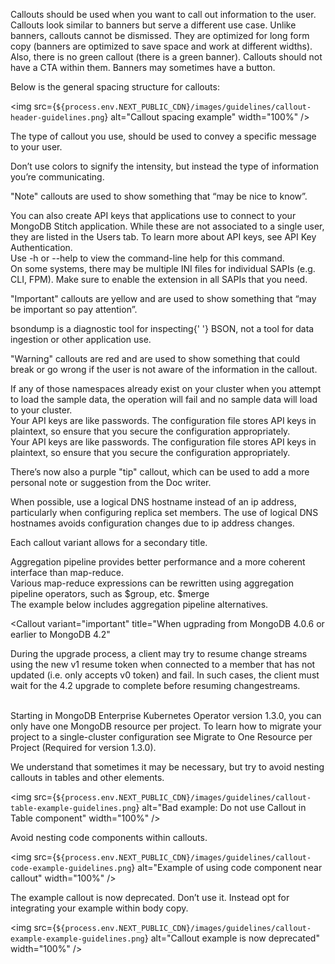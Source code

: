 
Callouts should be used when you want to call out information to the user. Callouts look similar to banners but serve a different use case. Unlike banners, callouts cannot be dismissed. They are optimized for long form copy (banners are optimized to save space and work at different widths). Also, there is no green callout (there is a green banner). Callouts should not have a CTA within them. Banners may sometimes have a button.

Below is the general spacing structure for callouts:

<img
  src={`${process.env.NEXT_PUBLIC_CDN}/images/guidelines/callout-header-guidelines.png`}
  alt="Callout spacing example"
  width="100%"
/>

The type of callout you use, should be used to convey a specific message to your user.

Don’t use colors to signify the intensity, but instead the type of information you’re communicating.

"Note" callouts are used to show something that “may be nice to know”.

<Callout variant="note">
  You can also create API keys that applications use to connect to your MongoDB
  Stitch application. While these are not associated to a single user, they are
  listed in the Users tab. To learn more about API keys, see API Key
  Authentication.
</Callout>

<br />

<Callout variant="note">
  Use <InlineCode>-h</InlineCode> or <InlineCode>--help</InlineCode> to view the
  command-line help for this command.
</Callout>

<br />

<Callout variant="note">
  On some systems, there may be multiple INI files for individual SAPIs (e.g.
  CLI, FPM). Make sure to enable the extension in all SAPIs that you need.
</Callout>

<br />

"Important" callouts are yellow and are used to show something that “may be important so pay attention”.

<Callout variant="important">
  <InlineCode>bsondump</InlineCode> is a diagnostic tool for inspecting{' '}
  <InlineCode>BSON</InlineCode>, not a tool for data ingestion or other
  application use.
</Callout>

<br />

"Warning" callouts are red and are used to show something that could break or go wrong if the user is not aware of the information in the callout.

<Callout variant="warning">
  If any of those namespaces already exist on your cluster when you attempt to
  load the sample data, the operation will fail and no sample data will load to
  your cluster.
</Callout>

<br />

<div
  className={css`
    display: flex;
  `}
>
  <div className={css`display: flex; flex-direction: column; align-items: center`}>
    <Callout
    variant="important"
      className={css`
        margin-right: 10px;
      `}
    >
      Your API keys are like passwords. The configuration file stores <InlineDefinition definition="Application Programming Interface">API</InlineDefinition> keys in plaintext, so ensure that you secure the configuration appropriately.
    </Callout>
    <CheckmarkWithCircleIcon size="xlarge" fill={uiColors.green.base} className={css`margin-top: 10px`}/>
  </div>

  <div className={css`display: flex; flex-direction: column; align-items: center`}>
    <Callout
    variant="important"
      className={css`
        margin-left: 10px;
      `}
    >
      Your API keys are like passwords. The configuration file stores <span className={css`cursor: help; text-decoration: underline;`}>API</span> keys in plaintext, so ensure that you secure the configuration appropriately.
    </Callout>
    <XWithCircleIcon size="xlarge" fill={uiColors.red.base} className={css`margin-top: 10px`}/>

  </div>
</div>

There’s now also a purple "tip" callout, which can be used to add a more personal note or suggestion from the Doc writer.

<Callout variant="tip">
  When possible, use a logical DNS hostname instead of an ip address,
  particularly when configuring replica set members. The use of logical DNS
  hostnames avoids configuration changes due to ip address changes.
</Callout>

<br />

Each callout variant allows for a secondary title.

<Callout variant="note" title="Aggregation pipeline as alternative">
  <div
    className={css`
      margin-bottom: 16px;
    `}
  >
    Aggregation pipeline provides better performance and a more coherent
    interface than map-reduce.
  </div>
  <div
    className={css`
      margin-bottom: 16px;
    `}
  >
    Various map-reduce expressions can be rewritten using aggregation pipeline
    operators, such as <InlineCode>$group</InlineCode>, etc.
    <InlineCode>$merge</InlineCode>
  </div>
  The example below includes aggregation pipeline alternatives.
</Callout>

<br />

<Callout
  variant="important"
  title="When ugprading from MongoDB 4.0.6 or earlier to MongoDB 4.2"
>
  During the upgrade process, a client may try to resume change streams using
  the new <InlineCode>v1</InlineCode> resume token when connected to a member
  that has not updated (i.e. only accepts <InlineCode>v0</InlineCode> token) and
  fail. In such cases, the client must wait for the 4.2 upgrade to complete
  before resuming changestreams.
</Callout>

<br />

<Callout variant="warning" title="Upgrading to version 1.3.0 and newer">
  Starting in MongoDB Enterprise Kubernetes Operator version 1.3.0, you can only
  have one MongoDB resource per project. To learn how to migrate your project to
  a single-cluster configuration see Migrate to One Resource per Project
  (Required for version 1.3.0).
</Callout>

We understand that sometimes it may be necessary, but try to avoid nesting callouts in tables and other elements.

<img
  src={`${process.env.NEXT_PUBLIC_CDN}/images/guidelines/callout-table-example-guidelines.png`}
  alt="Bad example: Do not use Callout in Table component"
  width="100%"
/>

Avoid nesting code components within callouts.

<img
  src={`${process.env.NEXT_PUBLIC_CDN}/images/guidelines/callout-code-example-guidelines.png`}
  alt="Example of using code component near callout"
  width="100%"
/>

The example callout is now deprecated. Don’t use it. Instead opt for integrating your example within body copy.

<img
  src={`${process.env.NEXT_PUBLIC_CDN}/images/guidelines/callout-example-example-guidelines.png`}
  alt="Callout example is now deprecated"
  width="100%"
/>
